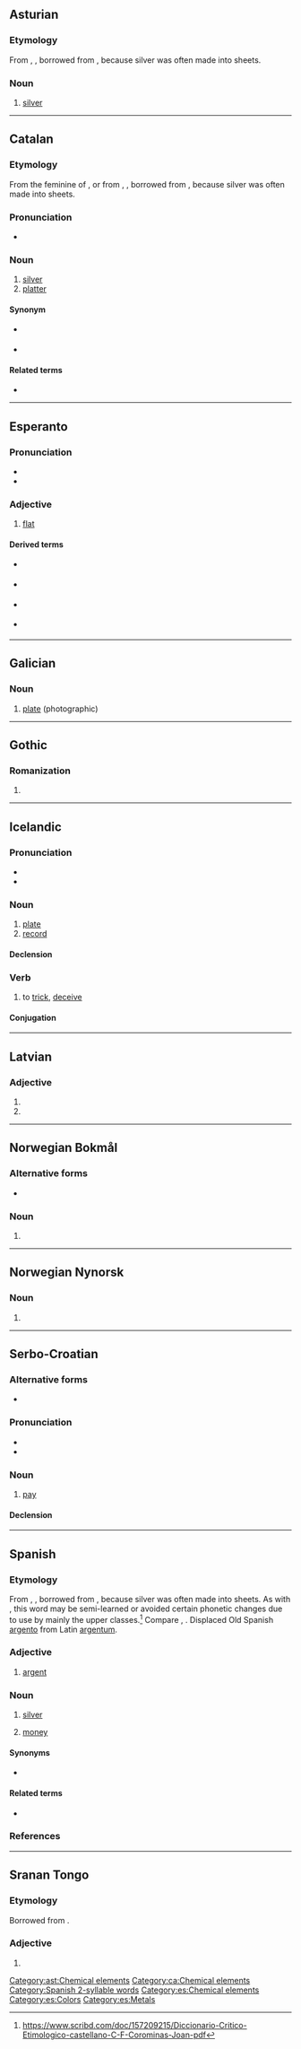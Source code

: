 {{also|Plata|pláta|platã|platā|plată|platå|pląta}}
==Asturian==
{{wikipedia|lang=ast}}

===Etymology===
From {{der|ast|VL.|*platta}}, {{m|la|*plattus}}, borrowed from {{der|ast|grc|πλατύς||wide}}, because silver was often made into sheets.

===Noun===
{{ast-noun|f|plates}}

# [[silver]]

[[Category:ast:Chemical elements]]

----

==Catalan==

===Etymology===
From the feminine of {{m|ca|plat}}, or from {{inh|ca|VL.|*platta}}, {{m|la|*plattus}}, borrowed from {{der|ca|grc|πλατύς||wide}}, because silver was often made into sheets.

===Pronunciation===
* {{ca-IPA}}

===Noun===
{{ca-noun|f|-}}

# [[silver]]
# [[platter]]

====Synonym====
* {{sense|metal}} {{l|ca|argent}}
* {{sense|foods}} {{l|ca|plàtera}}

====Related terms====
* {{l|ca|plat}}

[[Category:ca:Chemical elements]]

----

==Esperanto==

===Pronunciation===
* {{IPA|/ˈplata/|lang=eo}}
* {{hyphenation|pla|ta|lang=eo}}

===Adjective===
{{eo-head}}

# [[flat]]

====Derived terms====
* {{l|eo|plateta}} {{gloss|Slightly flat}}
* {{l|eo|platega}} {{gloss|Extremely flat}}
* {{l|eo|platigi}} {{gloss|To flatten}}
* {{l|eo|platiĝi}} {{gloss|To become flat}}

----

==Galician==

===Noun===
{{gl-noun|f}}

# [[plate]] (photographic)

----

==Gothic==

===Romanization===
{{got-rom}}

# {{got-romanization of|𐍀𐌻𐌰𐍄𐌰}}

----

==Icelandic==

===Pronunciation===
* {{IPA|/ˈpʰlaːta/|lang=is}}
* {{rhymes|aːta|lang=is}}

===Noun===
{{is-noun|f|plötu|plötur}}

# [[plate]] {{gloss|thin, flat object}}
# [[record]] {{gloss|vinyl disc}}

====Declension====
{{is-decl-noun-f-w1|pl|a|t|n=n}}

===Verb===
{{is-verb-weak|plataði|platað}}

# to [[trick]], [[deceive]]

====Conjugation====
{{is-conj-w4|pl|a|t}}

----

==Latvian==

===Adjective===
{{head|lv|adjective form}}

# {{lv-inflection of|plats|gen|s|m||adj}}
# {{lv-inflection of|plats|nom|s|f||adj}}

----

==Norwegian Bokmål==

===Alternative forms===
* {{l|nb|platen}}

===Noun===
{{head|nb|noun form|g=m|g2=f}}

# {{inflection of|plate||def|f|s|lang=nb}}

----

==Norwegian Nynorsk==

===Noun===
{{head|nn|noun form|g=f}}

# {{inflection of|plate||def|s|lang=nn}}

----

==Serbo-Croatian==

===Alternative forms===
* {{l|sh|pláća}} {{qualifier|Croatia}}

===Pronunciation===
* {{IPA|/plǎːta/|lang=sh}}
* {{hyphenation|pla|ta|lang=sh}}

===Noun===
{{sh-noun|g=f|head=pláta}}

# {{lb|sh|Bosnia|Serbia}} [[pay]]

====Declension====
{{sh-decl-noun
|plata|plate
|plate|plata
|plati|platama
|platu|plate
|plato|plate
|plati|platama
|platom|platama
}}

----

==Spanish==

===Etymology===
From {{der|es|VL.|*platta}}, {{m|la|*plattus}}, borrowed from {{der|es|grc|πλατύς||wide}}, because silver was often made into sheets. As with {{m|es|plato}}, this word may be semi-learned or avoided certain phonetic changes due to use by mainly the upper classes.<ref>https://www.scribd.com/doc/157209215/Diccionario-Critico-Etimologico-castellano-C-F-Corominas-Joan-pdf</ref> Compare {{cog|pt|prata}}, {{cog|ca|plata}}. Displaced Old Spanish [[argento]] from Latin [[argentum]].

===Adjective===
{{es-adj|pl=platas}}

# {{lb|es|heraldry}} [[argent]]

===Noun===
{{es-noun|f}}

# [[silver]]
# {{lb|es|Hispanic America}} [[money]]

====Synonyms====
* {{sense|money}} {{l|es|lana}}

====Related terms====
* {{l|es|plato}}

===References===
<references/>

[[Category:Spanish 2-syllable words]]
[[Category:es:Chemical elements]]
[[Category:es:Colors]]
[[Category:es:Metals]]

----

==Sranan Tongo==

===Etymology===
Borrowed from {{bor|srn|nl|plat}}.

===Adjective===
{{head|srn|adjective}}

# {{l|en|flat}}